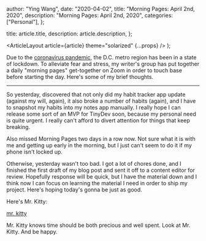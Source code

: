 
  author: "Ying Wang",
  date: "2020-04-02",
  title: "Morning Pages: April 2nd, 2020",
  description: "Morning Pages: April 2nd, 2020",
  categories: ["Personal"],
};

  title: article.title,
  description: article.description,
};

  <ArticleLayout article={article} theme="solarized" {...props} />
);

Due to the [coronavirus
pandemic](https://en.wikipedia.org/wiki/2019-20_coronavirus_pandemic), the D.C.
metro region has been in a state of lockdown. To alleviate fear and stress, my
writer's group has put together a daily "morning pages" get-together on Zoom in
order to touch base before starting the day. Here's some of my brief thoughts.

---

So yesterday, discovered that not only did my habit tracker app update (against
my will, again), it also broke a number of habits (again), and I have to
snapshot my habits into my notes app manually. I really hope I can release some
sort of an MVP for TinyDev soon, because my personal need is quite urgent. I
really can't afford to divert attention for things that keep breaking.

Also missed Morning Pages two days in a row now. Not sure what it is with me and
getting up early in the morning, but I just can't seem to do it if my phone
isn't locked up.

Otherwise, yesterday wasn't too bad. I got a lot of chores done, and I finished
the first draft of my blog post and sent it off to a content editor for review.
Hopefully response will be quick, but I have the material down and I think now I
can focus on learning the material I need in order to ship my project. Here's
hoping today's gonna be just as good.

Here's Mr. Kitty:

[mr. kitty](/img/posts/2020/04/02/morning_pages.jpg)

Mr. Kitty knows time should be both precious and well spent. Look at Mr. Kitty.
And be happy.
